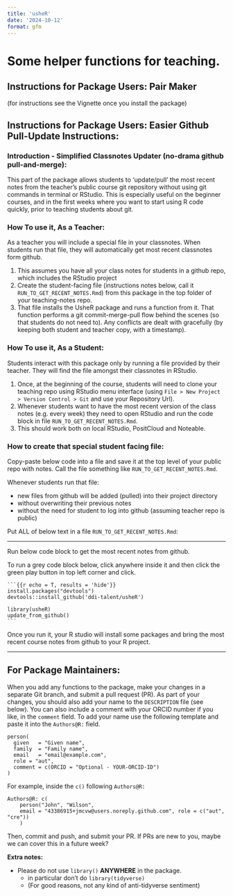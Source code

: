 ```yaml
---
title: 'usheR'
date: '2024-10-12'
format: gfm
---
```


<!-- Do not manually edit `README.md` -->

<!-- Edit the `README.qmd`, then render. -->

<!-- Also commit and push changes to this and the resulting README.md file. -->

<!-- This makes is easy to incorporate code examples later if we choose. -->

# Some helper functions for teaching.

## Instructions for Package Users: Pair Maker

(for instructions see the Vignette once you install the package)

## Instructions for Package Users: Easier Github Pull-Update Instructions:
### Introduction - Simplified Classnotes Updater (no-drama github pull-and-merge):

This part of the package allows students to 'update/pull' the most recent notes from the teacher's public course git repository without using git commands in terminal or RStudio. This is especially useful on the beginner courses, and in the first weeks where you want to start using R code quickly, prior to teaching students about git.

### How To use it, As a Teacher:

As a teacher you will include a special file in your classnotes. When students run that file, they will automatically get most recent classnotes form github.

1. This assumes you have all your class notes for students in a github repo, which includes the RStudio project
2. Create the student-facing file (instructions notes below, call it `RUN_TO_GET_RECENT_NOTES.Rmd`) from this package in the top folder of your teaching-notes repo.
3. That file installs the UsheR package and runs a function from it. That function performs a git commit-merge-pull flow behind the scenes (so that students do not need to). Any conflicts are dealt with gracefully (by keeping both student and teacher copy, with a timestamp).

### How To use it, As a Student:

Students interact with this package only by running a file provided by their teacher. They will find the file amongst their classnotes in RStudio.

1. Once, at the beginning of the course, students will need to clone your teaching repo using RStudio menu interface (using `File > New Project > Version Control > Git` and use your Repository Url).
2. Whenever students want to have the most recent version of the class notes (e.g. every week) they need to open RStudio and run the code block in file `RUN_TO_GET_RECENT_NOTES.Rmd`.
3. This should work both on local RStudio, PositCloud and Noteable.

### How to create that special student facing file:

Copy-paste below code into a file and save it at the top level of your public repo with notes. Call the file something like `RUN_TO_GET_RECENT_NOTES.Rmd`.

Whenever students run that file:

-   new files from github will be added (pulled) into their project directory
-   without overwriting their previous notes
-   without the need for student to log into github (assuming teacher repo is public)

Put ALL of below text in a file `RUN_TO_GET_RECENT_NOTES.Rmd`:

------------------------------------------------------------------------

<!-- start of file RUN_TO_GET_RECENT_NOTES.Rmd-->

Run below code block to get the most recent notes from github.

To run a grey code block below, click anywhere inside it and then click the green play button in top left corner and click.

````         
```{{r echo = T, results = 'hide'}}
install.packages("devtools")
devtools::install_github('ddi-talent/usheR')

library(usheR)
update_from_github()
```
````

Once you run it, your R studio will install some packages and bring the most recent course notes from github to your R project.

------------------------------------------------------------------------

<!-- end of file RUN_TO_GET_RECENT_NOTES.Rmd-->

## For Package Maintainers:

When you add any functions to the package, make your changes in a separate Git branch, and submit a pull request (PR). As part of your changes, you should also add your name to the `DESCRIPTION` file (see below). You can also include a comment with your ORCID number if you like, in the `comment` field. To add your name use the following template and paste it into the `Authors@R:` field.

```         
person(
  given   = "Given name",
  family  = "Family name",
  email   = "email@example.com",
  role = "aut",
  comment = c(ORCID = "Optional - YOUR-ORCID-ID")
)
```

For example, inside the `c()` following `Authors@R:`

```         
Authors@R: c(
    person("John", "Wilson",
    email = "43386915+jmcvw@users.noreply.github.com", role = c("aut", "cre"))
    )
```

Then, commit and push, and submit your PR. If PRs are new to you, maybe we can cover this in a future week?

**Extra notes:**

-   Please do not use `library()` **ANYWHERE** in the package.
    -   in particular don't do `library(tidyverse)`
    -   (For good reasons, not any kind of anti-tidyverse sentiment)
